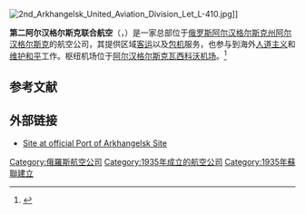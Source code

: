 {{Otheruses|other=其他国家同名的航空公司|联合航空 (消歧义)}}
{{expand|time=2016-09-24T09:22:32+00:00}}
{{Infobox Airline
| airline        = 第二阿尔汉格尔斯克联合航空 <br >2-й Архангельский объединенный авиаотряд
| logo           = 
| logo_size      = 
| fleet_size     = 3
| destinations   =
| IATA           = -
| ICAO           = OAO
| callsign       = DVINA
| parent         = 
| company_slogan =
| founded        = 1935年
| headquarters   = {{RUS}} [[阿尔汉格尔斯克|阿尔汉格尔斯克]]
| key_people     = 
| hubs           = {{RUS}} [[阿尔汉格尔斯克|阿尔汉格尔斯克]][[瓦西科沃机场|瓦西科沃机场]]
| secondary_hubs = 
| focus_cities   = 
| frequent_flyer = 
| lounge         = 
| alliance       = 
| website        = 
}}
[[File:2nd_Arkhangelsk_United_Aviation_Division_Let_L-410.jpg|thumb]]]]

'''第二阿尔汉格尔斯克联合航空'''（{{lang-ru|2-й Архангельский объединенный авиаотряд}}，''{{lang|ru|2-j Archangeljskij ob‘jedinenný aviaotrjad}}''）是一家总部位于[[俄罗斯|俄罗斯]][[阿尔汉格尔斯克州|阿尔汉格尔斯克州]][[阿尔汉格尔斯克|阿尔汉格尔斯克]]的航空公司，其提供区域[[客运|客运]]以及[[包机|包机]]服务，也参与到海外[[人道主义|人道主义]]和[[维和|维护和平]]工作。枢纽机场位于[[阿尔汉格尔斯克|阿尔汉格尔斯克]][[瓦西科沃机场|瓦西科沃机场]]。<ref name="FI">{{cite news | title= Directory: World Airlines | work= [[Flight_International|Flight International]] | page= 44 | date= 2007-04-03}}</ref>

== 参考文献 ==
{{reflist|refs=}}

== 外部链接 ==
*[http://www.arhport.ru/eng/com-airwing2.htm Site at official Port of Arkhangelsk Site]

{{Airlines of Russia}}
[[Category:俄羅斯航空公司|Category:俄羅斯航空公司]]
[[Category:1935年成立的航空公司|Category:1935年成立的航空公司]]
[[Category:1935年蘇聯建立|Category:1935年蘇聯建立]]
